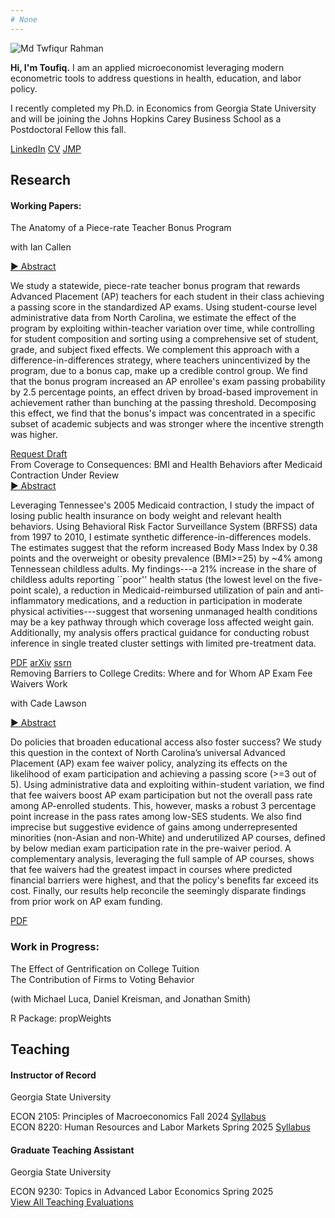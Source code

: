 ```yaml
---
# None
---
```


```{=html}
<div class="page-content">

  <section id="about" class="page-section">
    <div class="about-container">
      <div class="about-image">
        <img src="headshot2nobg2.jpg" alt="Md Twfiqur Rahman" />
      </div>
      <div class="about-text">
        <p><b>Hi, I'm Toufiq.</b> I am an applied microeconomist leveraging modern econometric tools to address questions in health, education, and labor policy.</p>
        <p>I recently completed my Ph.D. in Economics from Georgia State University and will be joining the Johns Hopkins Carey Business School as a Postdoctoral Fellow this fall.</p>
        <div class="about-links">
          <a href="https://www.linkedin.com/in/tofuiba/" class="paper-button">LinkedIn</a>
          <a href="assets/CV.pdf" class="paper-button">CV</a>
          <a href="https://www.dropbox.com/scl/fi/ggskshcy4m582pzm4tsqx/BMI_sep2024.pdf?rlkey=rslmrppi5jffd19vce2f6fc4c&st=ru31v465&dl=0" class="paper-button">JMP</a>
        </div>
      </div>
    </div>
  </section>

  <section id="research" class="page-section">
    <div class="content-wrapper">
      <h2>Research</h2>
      <h4>Working Papers:</h4>
      
<div class="paper-entry">
        <div class="paper-header">
          <span class="paper-title">The Anatomy of a Piece-rate Teacher Bonus Program</span>
        </div>
        <p class="paper-authors">with Ian Callen</p>
        <a href="#" class="abstract-toggle">
    <span class="arrow">►</span> Abstract
  </a>
  <div class="abstract-content">
        <p class="paper-abstract">We study a statewide, piece-rate teacher bonus program that rewards Advanced Placement (AP) teachers for each student in their class achieving a passing score in the standardized AP exams. Using student-course level administrative data from North Carolina, we estimate the effect of the program by exploiting within-teacher variation over time, while controlling for student composition and sorting using a comprehensive set of student, grade, and subject fixed effects. We complement this approach with a difference-in-differences strategy, where teachers unincentivized by the program, due to a bonus cap, make up a credible control group. We find that the bonus program increased an AP enrollee's exam passing probability by 2.5 percentage points, an effect driven by broad-based improvement in achievement rather than bunching at the passing threshold. Decomposing this effect, we find that the bonus's impact was concentrated in a specific subset of academic subjects and was stronger where the incentive strength was higher.</p>
        
      </div>
      <div class="paper-links">
          <a href="mailto:mrahman24@student.gsu.edu" class="paper-button">Request Draft</a>
        </div>
      </div>


    <div class="paper-entry">
  <div class="paper-header">
    <span class="paper-title">From Coverage to Consequences: BMI and Health Behaviors after Medicaid Contraction</span>
    <span class="paper-tag status">Under Review</span>
  </div>
  
  <a href="#" class="abstract-toggle">
    <span class="arrow">►</span> Abstract
  </a>
  
  <div class="abstract-content">
    <p class="paper-abstract">
      Leveraging Tennessee's 2005 Medicaid contraction, I study the impact of losing public health insurance on body weight and relevant health behaviors. Using Behavioral Risk Factor Surveillance System (BRFSS) data from 1997 to 2010, I estimate synthetic difference-in-differences models. The estimates suggest that the reform increased Body Mass Index by 0.38 points and the overweight or obesity prevalence (BMI>=25) by ~4% among Tennessean childless adults. My findings---a 21% increase in the share of childless adults reporting ``poor'' health status (the lowest level on the five-point scale), a reduction in Medicaid-reimbursed utilization of pain and anti-inflammatory medications, and a reduction in participation in moderate physical activities---suggest that worsening unmanaged health conditions may be a key pathway through which coverage loss affected weight gain. Additionally, my analysis offers practical guidance for conducting robust inference in single treated cluster settings with limited pre-treatment data.
    </p>
  </div>
  
  <div class="paper-links">
    <a href="https://www.dropbox.com/scl/fi/11a4fe4ua86q54o3jdx2r/tenncare_bmi_final.pdf?rlkey=6zk5hv0ib7kuhil96c5aci2mi&st=jigempd2&dl=0" class="paper-button">PDF</a>
    <a href="https://arxiv.org/pdf/2508.19155" class="paper-button">arXiv</a>
    <a href="https://ssrn.com/abstract=4973914" class="paper-button">ssrn</a>
  </div>
</div>

      <div class="paper-entry">
        <div class="paper-header">
          <span class="paper-title">Removing Barriers to College Credits: Where and for Whom AP Exam Fee Waivers Work</span>
        </div>
        <p class="paper-authors">with Cade Lawson</p>
        <a href="#" class="abstract-toggle">
    <span class="arrow">►</span> Abstract
  </a>
  
  <div class="abstract-content">
        <p class="paper-abstract">Do policies that broaden educational access also foster success? We study this question in the context of North Carolina’s universal Advanced Placement (AP) exam fee waiver policy, analyzing its effects on the likelihood of exam participation and achieving a passing score (>=3 out of 5). Using administrative data and exploiting within-student variation, we find that fee waivers boost AP exam participation but not the overall pass rate among AP-enrolled students. This, however, masks a robust 3 percentage point increase in the pass rates among low-SES students. We also find imprecise but suggestive evidence of gains among underrepresented minorities (non-Asian and non-White) and underutilized AP courses, defined by below median exam participation rate in the pre-waiver period. A complementary analysis, leveraging the full sample of AP courses, shows that fee waivers had the greatest impact in courses where predicted financial barriers were highest, and that the policy's benefits far exceed its cost. Finally, our results help reconcile the seemingly disparate findings from prior work on AP exam funding.</p>
        
        </div>
        <div class="paper-links">
    <a href="https://www.dropbox.com/scl/fi/n5gf87a9w8cdkooah1gb3/AP_fee_waivers.pdf?rlkey=hnj296mn2oczg1grwg970a1jy&st=fyfk6wv4&dl=0" class="paper-button">PDF</a>
  </div>
    </div>
    
    <h3>Work in Progress:</h3>

<div class="wip-entry">
  <span class="wip-title">The Effect of Gentrification on College Tuition</span>
</div>

<div class="wip-entry">
  <span class="wip-title">The Contribution of Firms to Voting Behavior</span>
  <p class="wip-authors">(with Michael Luca, Daniel Kreisman, and Jonathan Smith)</p>
</div>

<div class="wip-entry">
  <span class="wip-title">R Package: propWeights</span>
</div>
  </section>

 <section id="teaching" class="page-section">
  <div class="content-wrapper">
    <h2>Teaching</h2>

    <div class="teaching-role">
      <h4>Instructor of Record</h4>
      <p class="teaching-institution">Georgia State University</p>

      <div class="course-entry">
        <span class="course-title">ECON 2105: Principles of Macroeconomics</span>
        <span class="course-term">Fall 2024</span>
        <a href="assets/econ2105.pdf" class="course-link">Syllabus</a>
      </div>

      <div class="course-entry">
        <span class="course-title">ECON 8220: Human Resources and Labor Markets</span>
        <span class="course-term">Spring 2025</span>
        <a href="assets/econ8220.pdf" class="course-link">Syllabus</a>
      </div>
    </div>

    <div class="teaching-role">
      <h4>Graduate Teaching Assistant</h4>
      <p class="teaching-institution">Georgia State University</p>

      <div class="course-entry">
        <span class="course-title">ECON 9230: Topics in Advanced Labor Economics</span>
        <span class="course-term">Spring 2025</span>
      </div>
    </div>
    
    <div class="teaching-evals-link">
        <a href="assets/Teaching_Evaluation.pdf" class="paper-button">View All Teaching Evaluations</a>
    </div>

  </div>
</section>

</div>

<script>
  document.addEventListener('DOMContentLoaded', () => {
    const toggles = document.querySelectorAll('.abstract-toggle');

    toggles.forEach(toggle => {
      toggle.addEventListener('click', (event) => {
        event.preventDefault(); // Prevents page from jumping
        
        const abstract = toggle.nextElementSibling;
        const arrow = toggle.querySelector('.arrow'); // Find the arrow inside the link

        if (abstract && abstract.classList.contains('abstract-content')) {
          const isVisible = abstract.style.display === 'block';
          abstract.style.display = isVisible ? 'none' : 'block';
          
          // Add or remove the 'expanded' class to trigger the CSS rotation
          if (isVisible) {
            arrow.classList.remove('expanded');
          } else {
            arrow.classList.add('expanded');
          }
        }
      });
    });
  });
</script>
```
